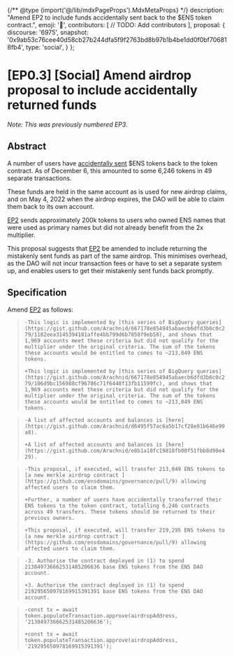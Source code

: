 {/** @type {import('@/lib/mdxPageProps').MdxMetaProps} */}
    description: "Amend EP2 to include funds accidentally sent back to the $ENS token contract.",
    emoji: '📘',
    contributors: [
        // TODO: Add contributors
    ],
    proposal: {
        discourse: '6975',
        snapshot: '0x9ab53c76cee40d58cb27b244dfa5f9f2763bd8b97b1b4be1dd0f0bf706818fb4',
        type: 'social',
    }
};

# [EP0.3] [Social] Amend airdrop proposal to include accidentally returned funds

_Note: This was previously numbered EP3._

## Abstract

A number of users have [accidentally sent](https://discuss.ens.domains/t/proposal-to-correct-ens-transfer-errors-back-to-contract/5989) $ENS tokens back to the token contract. As of December 6, this amounted to some 6,246 tokens in 49 separate transactions.

These funds are held in the same account as is used for new airdrop claims, and on May 4, 2022 when the airdrop expires, the DAO will be able to claim them back to its own account.

[EP2](https://discuss.ens.domains/t/executable-retrospective-airdrop-for-accounts-that-owned-another-accounts-primary-ens-name/6755) sends approximately 200k tokens to users who owned ENS names that were used as primary names but did not already benefit from the 2x multiplier.

This proposal suggests that [EP2](https://discuss.ens.domains/t/executable-retrospective-airdrop-for-accounts-that-owned-another-accounts-primary-ens-name/6755) be amended to include returning the mistakenly sent funds as part of the same airdrop. This minimises overhead, as the DAO will not incur transaction fees or have to set a separate system up, and enables users to get their mistakenly sent funds back promptly.

## Specification

Amend [EP2](https://discuss.ens.domains/t/executable-retrospective-airdrop-for-accounts-that-owned-another-accounts-primary-ens-name/6755) as follows:

> `-This logic is implemented by [this series of BigQuery queries](https://gist.github.com/Arachnid/667178e854945abaecb6dfd3b6c0c279/1182eea3145394181affe4bb799d6b7858f9eb58), and shows that 1,969 accounts meet these criteria but did not qualify for the multiplier under the original criteria. The sum of the tokens these accounts would be entitled to comes to ~213,049 ENS tokens.`&#x20;
>
> `+This logic is implemented by [this series of BigQuery queries](https://gist.github.com/Arachnid/667178e854945abaecb6dfd3b6c0c279/106d9bc156988cf96786c71f6448f13fb11599fc), and shows that 1,969 accounts meet these criteria but did not qualify for the multiplier under the original criteria. The sum of the tokens these accounts would be entitled to comes to ~213,049 ENS tokens.`

> `-A list of affected accounts and balances is [here](https://gist.github.com/Arachnid/d6495f57ac6a5b17cf28e01b646e99a8).`&#x20;
>
> `+A list of affected accounts and balances is [here](https://gist.github.com/Arachnid/e8b1a18fc19818fb00f51fbb8d90e429).`

> `-This proposal, if executed, will transfer 213,049 ENS tokens to [a new merkle airdrop contract ](https://github.com/ensdomains/governance/pull/9) allowing affected users to claim them.`&#x20;
>
> `+Further, a number of users have accidentally transferred their ENS tokens to the token contract, totalling 6,246 contracts across 49 transfers. These tokens should be returned to their previous owners.`&#x20;
>
> `+This proposal, if executed, will transfer 219,295 ENS tokens to [a new merkle airdrop contract ](https://github.com/ensdomains/governance/pull/9) allowing affected users to claim them.`

> `-3. Authorise the contract deployed in (1) to spend 213049736662531485206636 base ENS tokens from the ENS DAO account.`&#x20;
>
> `+3. Authorise the contract deployed in (1) to spend 219295650978169915391391 base ENS tokens from the ENS DAO account.`

> `-const tx = await token.populateTransaction.approve(airdropAddress, '213049736662531485206636');`&#x20;
>
> `+const tx = await token.populateTransaction.approve(airdropAddress, '219295650978169915391391');`